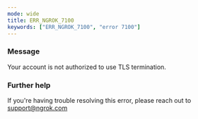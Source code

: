 ```yaml
---
mode: wide
title: ERR_NGROK_7100
keywords: ["ERR_NGROK_7100", "error 7100"]
---
```


### Message

Your account is not authorized to use TLS termination.

### Further help

If you're having trouble resolving this error, please reach out to [support@ngrok.com](mailto:support@ngrok.com?subject=Help%20with%20ERR_NGROK_7100)
